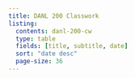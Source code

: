 ```yaml
---
title: DANL 200 Classwork
listing:
  contents: danl-200-cw
  type: table
  fields: [title, subtitle, date]
  sort: "date desc"
  page-size: 36
---
```

